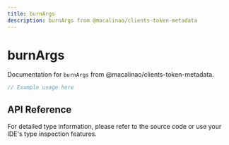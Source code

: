 ```yaml
---
title: burnArgs
description: burnArgs from @macalinao/clients-token-metadata
---
```


# burnArgs

Documentation for `burnArgs` from @macalinao/clients-token-metadata.

```typescript
// Example usage here
```

## API Reference

For detailed type information, please refer to the source code or use your IDE's type inspection features.
